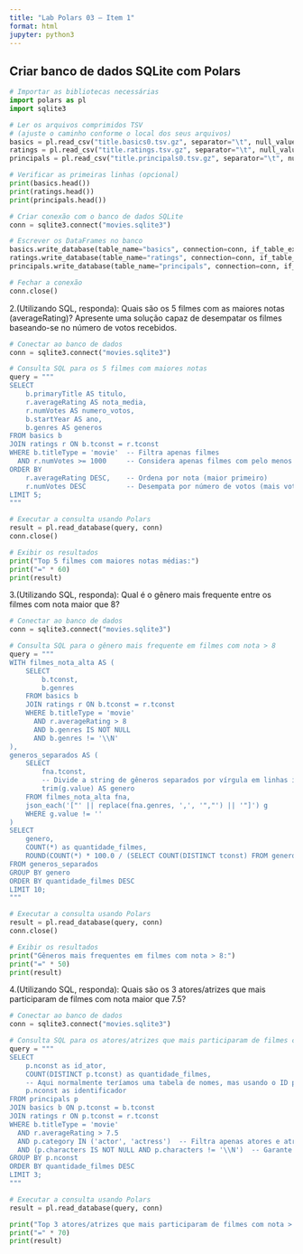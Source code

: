 ---
title: "Lab Polars 03 – Item 1"
format: html
jupyter: python3
---

## Criar banco de dados SQLite com Polars

```{python}
# Importar as bibliotecas necessárias
import polars as pl
import sqlite3

# Ler os arquivos comprimidos TSV
# (ajuste o caminho conforme o local dos seus arquivos)
basics = pl.read_csv("title.basics0.tsv.gz", separator="\t", null_values="\\N")
ratings = pl.read_csv("title.ratings.tsv.gz", separator="\t", null_values="\\N")
principals = pl.read_csv("title.principals0.tsv.gz", separator="\t", null_values="\\N")

# Verificar as primeiras linhas (opcional)
print(basics.head())
print(ratings.head())
print(principals.head())

# Criar conexão com o banco de dados SQLite
conn = sqlite3.connect("movies.sqlite3")

# Escrever os DataFrames no banco
basics.write_database(table_name="basics", connection=conn, if_table_exists="replace")
ratings.write_database(table_name="ratings", connection=conn, if_table_exists="replace")
principals.write_database(table_name="principals", connection=conn, if_table_exists="replace")

# Fechar a conexão
conn.close()
```

2.(Utilizando SQL, responda): Quais são os 5 filmes com as maiores notas (averageRating)? Apresente uma solução capaz de desempatar os filmes baseando-se no número de votos recebidos.
```{python}
# Conectar ao banco de dados
conn = sqlite3.connect("movies.sqlite3")

# Consulta SQL para os 5 filmes com maiores notas
query = """
SELECT 
    b.primaryTitle AS titulo,
    r.averageRating AS nota_media,
    r.numVotes AS numero_votos,
    b.startYear AS ano,
    b.genres AS generos
FROM basics b
JOIN ratings r ON b.tconst = r.tconst
WHERE b.titleType = 'movie'  -- Filtra apenas filmes
  AND r.numVotes >= 1000     -- Considera apenas filmes com pelo menos 1000 votos
ORDER BY 
    r.averageRating DESC,    -- Ordena por nota (maior primeiro)
    r.numVotes DESC          -- Desempata por número de votos (mais votados primeiro)
LIMIT 5;
"""

# Executar a consulta usando Polars
result = pl.read_database(query, conn)
conn.close()

# Exibir os resultados
print("Top 5 filmes com maiores notas médias:")
print("=" * 60)
print(result)
```

3.(Utilizando SQL, responda): Qual é o gênero mais frequente entre os filmes com nota maior que 8?
```{python}
# Conectar ao banco de dados
conn = sqlite3.connect("movies.sqlite3")

# Consulta SQL para o gênero mais frequente em filmes com nota > 8
query = """
WITH filmes_nota_alta AS (
    SELECT 
        b.tconst,
        b.genres
    FROM basics b
    JOIN ratings r ON b.tconst = r.tconst
    WHERE b.titleType = 'movie'
      AND r.averageRating > 8
      AND b.genres IS NOT NULL
      AND b.genres != '\\N'
),
generos_separados AS (
    SELECT 
        fna.tconst,
        -- Divide a string de gêneros separados por vírgula em linhas individuais
        trim(g.value) AS genero
    FROM filmes_nota_alta fna,
    json_each('["' || replace(fna.genres, ',', '","') || '"]') g
    WHERE g.value != ''
)
SELECT 
    genero,
    COUNT(*) as quantidade_filmes,
    ROUND(COUNT(*) * 100.0 / (SELECT COUNT(DISTINCT tconst) FROM generos_separados), 2) as percentual
FROM generos_separados
GROUP BY genero
ORDER BY quantidade_filmes DESC
LIMIT 10;
"""

# Executar a consulta usando Polars
result = pl.read_database(query, conn)
conn.close()

# Exibir os resultados
print("Gêneros mais frequentes em filmes com nota > 8:")
print("=" * 50)
print(result)
```
4.(Utilizando SQL, responda): Quais são os 3 atores/atrizes que mais participaram de filmes com nota maior que 7.5?
```{python}
# Conectar ao banco de dados
conn = sqlite3.connect("movies.sqlite3")

# Consulta SQL para os atores/atrizes que mais participaram de filmes com nota > 7.5
query = """
SELECT 
    p.nconst as id_ator,
    COUNT(DISTINCT p.tconst) as quantidade_filmes,
    -- Aqui normalmente teríamos uma tabela de nomes, mas usando o ID por enquanto
    p.nconst as identificador
FROM principals p
JOIN basics b ON p.tconst = b.tconst
JOIN ratings r ON p.tconst = r.tconst
WHERE b.titleType = 'movie'
  AND r.averageRating > 7.5
  AND p.category IN ('actor', 'actress')  -- Filtra apenas atores e atrizes
  AND (p.characters IS NOT NULL AND p.characters != '\\N')  -- Garante que tem personagem atribuído
GROUP BY p.nconst
ORDER BY quantidade_filmes DESC
LIMIT 3;
"""

# Executar a consulta usando Polars
result = pl.read_database(query, conn)

print("Top 3 atores/atrizes que mais participaram de filmes com nota > 7.5:")
print("=" * 70)
print(result)
```

